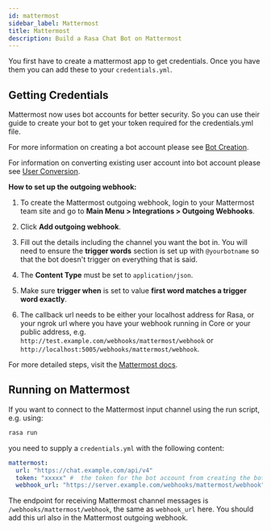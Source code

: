 ```yaml
---
id: mattermost
sidebar_label: Mattermost
title: Mattermost
description: Build a Rasa Chat Bot on Mattermost
---
```


You first have to create a mattermost app to get credentials.
Once you have them you can add these to your `credentials.yml`.

## Getting Credentials

Mattermost now uses bot accounts for better security.  So you can use their guide to create
your bot to get your token required for the credentials.yml file.

For more information on creating a bot account please see
[Bot Creation](https://docs.mattermost.com/developer/bot-accounts.html#bot-account-creation).

For information on converting existing user account into bot account please see
[User Conversion](https://docs.mattermost.com/developer/bot-accounts.html#how-do-i-convert-an-existing-account-to-a-bot-account).

**How to set up the outgoing webhook:**

1. To create the Mattermost outgoing webhook, login to your Mattermost
   team site and go to **Main Menu > Integrations > Outgoing Webhooks**.

2. Click **Add outgoing webhook**.

3. Fill out the details including the channel you want the bot in.
   You will need to ensure the **trigger words** section is set up
   with `@yourbotname` so that the bot doesn't trigger on everything
   that is said.

4. The **Content Type** must be set to `application/json`.

5. Make sure **trigger when** is set to value
   **first word matches a trigger word exactly**.

6. The callback url needs to be either your localhost address for Rasa, or your ngrok url where you
   have your webhook running in Core or your public address, e.g.
   `http://test.example.com/webhooks/mattermost/webhook` or `http://localhost:5005/webhooks/mattermost/webhook`.

For more detailed steps, visit the
[Mattermost docs](https://docs.mattermost.com/guides/developer.html).

## Running on Mattermost

If you want to connect to the Mattermost input channel using the
run script, e.g. using:

```bash
rasa run
```

you need to supply a `credentials.yml` with the following content:

```yaml
mattermost:
  url: "https://chat.example.com/api/v4"
  token: "xxxxx" #  the token for the bot account from creating the bot step.
  webhook_url: "https://server.example.com/webhooks/mattermost/webhook"
```

The endpoint for receiving Mattermost channel messages
is `/webhooks/mattermost/webhook`, the same as `webhook_url` here. You should
add this url also in the Mattermost outgoing webhook.
